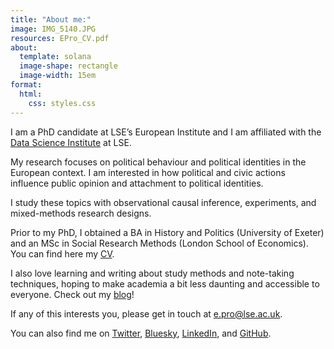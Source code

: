 ```yaml
---
title: "About me:"
image: IMG_5140.JPG
resources: EPro_CV.pdf
about: 
  template: solana
  image-shape: rectangle
  image-width: 15em
format:
  html:
    css: styles.css
---
```


I am a PhD candidate at LSE’s European Institute and I am affiliated with the [Data Science Institute](https://www.lse.ac.uk/DSI) at LSE.

My research focuses on political behaviour and political identities in the European context. I am interested in how political and civic actions influence public opinion and attachment to political identities.

I study these topics with observational causal inference, experiments, and mixed-methods research designs.

Prior to my PhD, I obtained a BA in History and Politics (University of Exeter) and an MSc in Social Research Methods (London School of Economics). You can find here my [CV](EPro_CV.pdf){target="_blank"}.

I also love learning and writing about study methods and note-taking techniques, hoping to make academia a bit less daunting and accessible to everyone. Check out my [blog](https://elenapro.substack.com/){target="_blank"}!

If any of this interests you, please get in touch at [e.pro\@lse.ac.uk](mailto:e.pro@lse.ac.uk).

You can also find me on [Twitter](https://twitter.com/elenapro0){target="_blank"}, [Bluesky](https://bsky.app/profile/elenapro.bsky.social){target="_blank"}, [LinkedIn](https://www.linkedin.com/in/elena-pro-69a9a41a1/){target="_blank"}, and [GitHub](https://github.com/elena-pr){target="_blank"}.
